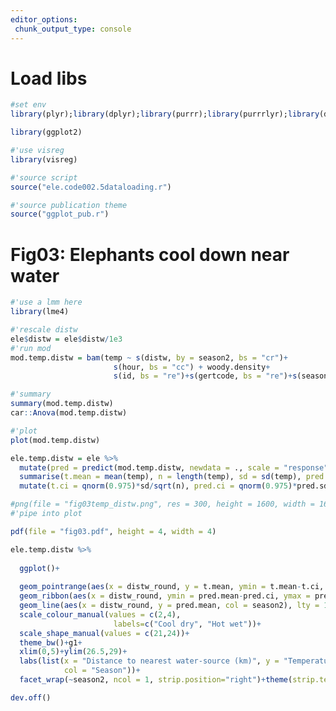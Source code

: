 ```yaml
---
editor_options: 
 chunk_output_type: console
---
```

  
# Load libs
  
```r
#set env
library(plyr);library(dplyr);library(purrr);library(purrrlyr);library(data.table);library(lubridate);library(tidyr)

library(ggplot2)

#'use visreg
library(visreg)
```

```r
#'source script
source("ele.code002.5dataloading.r")

#'source publication theme
source("ggplot_pub.r")
```

# Fig03: Elephants cool down near water

```r
#'use a lmm here
library(lme4)

#'rescale distw
ele$distw = ele$distw/1e3
#'run mod
mod.temp.distw = bam(temp ~ s(distw, by = season2, bs = "cr")+
                       s(hour, bs = "cc") + woody.density+
                       s(id, bs = "re")+s(gertcode, bs = "re")+s(season2, bs="re"), data = ele, na.action = na.omit)

#'summary
summary(mod.temp.distw)
car::Anova(mod.temp.distw)

#'plot
plot(mod.temp.distw)
```

```r
ele.temp.distw = ele %>%
  mutate(pred = predict(mod.temp.distw, newdata = ., scale = "response")) %>% group_by(season2, distw_round = round_any(distw, 0.1)) %>%
  summarise(t.mean = mean(temp), n = length(temp), sd = sd(temp), pred.mean = mean(pred, na.rm = T), pred.n = length(pred), pred.sd = sd(pred, na.rm = T)) %>%
  mutate(t.ci = qnorm(0.975)*sd/sqrt(n), pred.ci = qnorm(0.975)*pred.sd/sqrt(pred.n))
```


```r
#png(file = "fig03temp_distw.png", res = 300, height = 1600, width = 1600)
#'pipe into plot

pdf(file = "fig03.pdf", height = 4, width = 4)

ele.temp.distw %>% 
  
  ggplot()+
  
  geom_pointrange(aes(x = distw_round, y = t.mean, ymin = t.mean-t.ci, ymax = t.mean+t.ci, col = season2, shape = season2), fatten = 3, fill = "white",position = position_dodge(width = 0.5),lwd = 0.5, lty = 2)+
  geom_ribbon(aes(x = distw_round, ymin = pred.mean-pred.ci, ymax = pred.mean+pred.ci, group = season2), fill = "grey", alpha = 0.5)+
  geom_line(aes(x = distw_round, y = pred.mean, col = season2), lty = 1, lwd = 0.4)+
  scale_colour_manual(values = c(2,4),
                       labels=c("Cool dry", "Hot wet"))+
  scale_shape_manual(values = c(21,24))+
  theme_bw()+g1+
  xlim(0,5)+ylim(26.5,29)+
  labs(list(x = "Distance to nearest water-source (km)", y = "Temperature (°C)",
            col = "Season"))+
  facet_wrap(~season2, ncol = 1, strip.position="right")+theme(strip.text=element_blank(), strip.background=element_blank(), panel.spacing.y=unit)

dev.off()
```

